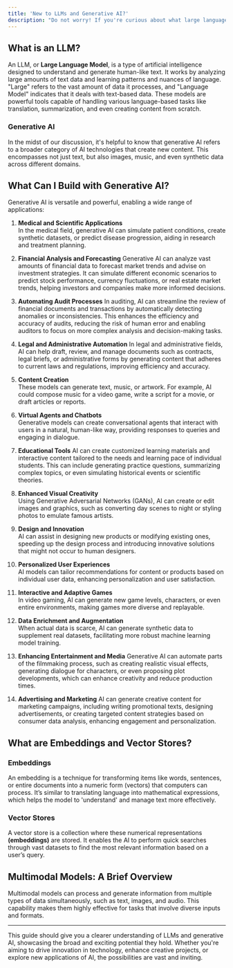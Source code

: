 ```yaml
---
title: 'New to LLMs and Generative AI?'
description: "Do not worry! If you're curious about what large language models (LLMs) and generative AI are and what they can do, you'vecome to the right place. Let’s dive in!"
---
```


## What is an LLM?

An LLM, or **Large Language Model**, is a type of artificial intelligence designed to understand and generate human-like text. It works by analyzing large amounts of text data and learning patterns and nuances of language. "Large" refers to the vast amount of data it processes, and "Language Model" indicates that it deals with text-based data. These models are powerful tools capable of handling various language-based tasks like translation, summarization, and even creating content from scratch.

### Generative AI
In the midst of our discussion, it's helpful to know that generative AI refers to a broader category of AI technologies that create new content. This encompasses not just text, but also images, music, and even synthetic data across different domains.

## What Can I Build with Generative AI?

Generative AI is versatile and powerful, enabling a wide range of applications:

1. **Medical and Scientific Applications**  
   In the medical field, generative AI can simulate patient conditions, create synthetic datasets, or predict disease progression, aiding in research and treatment planning.

2. **Financial Analysis and Forecasting**
   Generative AI can analyze vast amounts of financial data to forecast market trends and advise on investment strategies. It can simulate different economic scenarios to predict stock performance, currency fluctuations, or real estate market trends, helping investors and companies make more informed decisions.

3. **Automating Audit Processes**
   In auditing, AI can streamline the review of financial documents and transactions by automatically detecting anomalies or inconsistencies. This enhances the efficiency and accuracy of audits, reducing the risk of human error and enabling auditors to focus on more complex analysis and decision-making tasks.

4. **Legal and Administrative Automation**
   In legal and administrative fields, AI can help draft, review, and manage documents such as contracts, legal briefs, or administrative forms by generating content that adheres to current laws and regulations, improving efficiency and accuracy.

5. **Content Creation**  
   These models can generate text, music, or artwork. For example, AI could compose music for a video game, write a script for a movie, or draft articles or reports.

6. **Virtual Agents and Chatbots**  
   Generative models can create conversational agents that interact with users in a natural, human-like way, providing responses to queries and engaging in dialogue.

7. **Educational Tools**
   AI can create customized learning materials and interactive content tailored to the needs and learning pace of individual students. This can include generating practice questions, summarizing complex topics, or even simulating historical events or scientific theories.

8. **Enhanced Visual Creativity**  
   Using Generative Adversarial Networks (GANs), AI can create or edit images and graphics, such as converting day scenes to night or styling photos to emulate famous artists.

9. **Design and Innovation**  
   AI can assist in designing new products or modifying existing ones, speeding up the design process and introducing innovative solutions that might not occur to human designers.

10. **Personalized User Experiences**  
   AI models can tailor recommendations for content or products based on individual user data, enhancing personalization and user satisfaction.

11. **Interactive and Adaptive Games**  
   In video gaming, AI can generate new game levels, characters, or even entire environments, making games more diverse and replayable.

12. **Data Enrichment and Augmentation**  
   When actual data is scarce, AI can generate synthetic data to supplement real datasets, facilitating more robust machine learning model training.

13. **Enhancing Entertainment and Media**
   Generative AI can automate parts of the filmmaking process, such as creating realistic visual effects, generating dialogue for characters, or even proposing plot developments, which can enhance creativity and reduce production times.

14. **Advertising and Marketing**
   AI can generate creative content for marketing campaigns, including writing promotional texts, designing advertisements, or creating targeted content strategies based on consumer data analysis, enhancing engagement and personalization.

## What are Embeddings and Vector Stores?

### Embeddings
An embedding is a technique for transforming items like words, sentences, or entire documents into a numeric form (vectors) that computers can process. It’s similar to translating language into mathematical expressions, which helps the model to 'understand' and manage text more effectively.

### Vector Stores
A vector store is a collection where these numerical representations **(embeddings)** are stored. It enables the AI to perform quick searches through vast datasets to find the most relevant information based on a user’s query.

## Multimodal Models: A Brief Overview

Multimodal models can process and generate information from multiple types of data simultaneously, such as text, images, and audio. This capability makes them highly effective for tasks that involve diverse inputs and formats.

---

This guide should give you a clearer understanding of LLMs and generative AI, showcasing the broad and exciting potential they hold. Whether you're aiming to drive innovation in technology, enhance creative projects, or explore new applications of AI, the possibilities are vast and inviting.